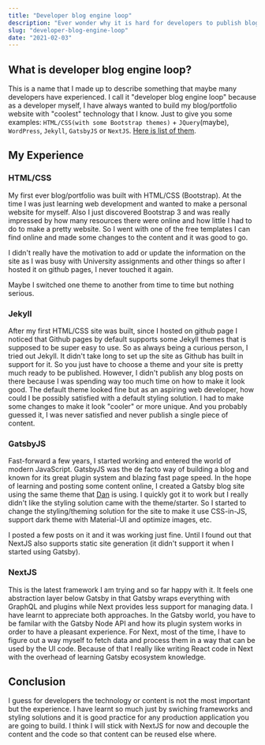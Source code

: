 ```yaml
---
title: "Developer blog engine loop"
description: "Ever wonder why it is hard for developers to publish blog posts?"
slug: "developer-blog-engine-loop"
date: "2021-02-03"
---
```


## What is developer blog engine loop?

This is a name that I made up to describe something that maybe many developers have experienced. I call it "developer blog engine loop" because as a developer myself, I have always wanted to build my blog/portfolio website with "coolest" technology that I know. Just to give you some examples: `HTML/CSS(with some Bootstrap themes)` + `JQuery`(maybe), `WordPress`, `Jekyll`, `GatsbyJS` or `NextJS`. [Here is list of them](https://jamstack.org/generators/).

## My Experience

### HTML/CSS

My first ever blog/portfolio was built with HTML/CSS (Bootstrap). At the time I was just learning web development and wanted to make a personal website for myself. Also I just discovered Bootstrap 3 and was really impressed by how many resources there were online and how little I had to do to make a pretty website. So I went with one of the free templates I can find online and made some changes to the content and it was good to go.

I didn't really have the motivation to add or update the information on the site as I was busy with University assignments and other things so after I hosted it on github pages, I never touched it again.

Maybe I switched one theme to another from time to time but nothing serious.

### Jekyll

After my first HTML/CSS site was built, since I hosted on github page I noticed that Github pages by default supports some Jekyll themes that is supposed to be super easy to use. So as always being a curious person, I tried out Jekyll. It didn't take long to set up the site as Github has built in support for it. So you just have to choose a theme and your site is pretty much ready to be published. However, I didn't publish any blog posts on there because I was spending way too much time on how to make it look good. The default theme looked fine but as an aspiring web developer, how could I be possibly satisfied with a default styling solution. I had to make some changes to make it look "cooler" or more unique. And you probably guessed it, I was never satisfied and never publish a single piece of content.

### GatsbyJS

Fast-forward a few years, I started working and entered the world of modern JavaScript. GatsbyJS was the de facto way of building a blog and known for its great plugin system and blazing fast page speed. In the hope of learning and posting some content online, I created a Gatsby blog site using the same theme that [Dan](https://github.com/gaearon) is using. I quickly got it to work but I really didn't like the styling solution came with the theme/starter. So I started to change the styling/theming solution for the site to make it use CSS-in-JS, support dark theme with Material-UI and optimize images, etc.

I posted a few posts on it and it was working just fine. Until I found out that NextJS also supports static site generation (it didn't support it when I started using Gatsby).

### NextJS

This is the latest framework I am trying and so far happy with it. It feels one abstraction layer below Gatsby in that Gatsby wraps everything with GraphQL and plugins while Next provides less support for managing data. I have learnt to appreciate both approaches. In the Gatsby world, you have to be familar with the Gatsby Node API and how its plugin system works in order to have a pleasant experience. For Next, most of the time, I have to figure out a way myself to fetch data and process them in a way that can be used by the UI code. Because of that I really like writing React code in Next with the overhead of learning Gatsby ecosystem knowledge.

## Conclusion

I guess for developers the technology or content is not the most important but the experience. I have learnt so much just by swiching frameworks and styling solutions and it is good practice for any production application you are going to build. I think I will stick with NextJS for now and decouple the content and the code so that content can be reused else where.
